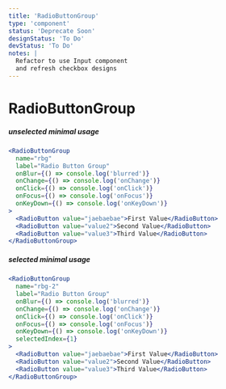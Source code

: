 ```yaml
---
title: 'RadioButtonGroup'
type: 'component'
status: 'Deprecate Soon'
designStatus: 'To Do'
devStatus: 'To Do'
notes: |
  Refactor to use Input component
  and refresh checkbox designs
---
```





# RadioButtonGroup



##### unselected minimal usage

```jsx live
<RadioButtonGroup
  name="rbg"
  label="Radio Button Group"
  onBlur={() => console.log('blurred')}
  onChange={() => console.log('onChange')}
  onClick={() => console.log('onClick')}
  onFocus={() => console.log('onFocus')}
  onKeyDown={() => console.log('onKeyDown')}
>
  <RadioButton value="jaebaebae">First Value</RadioButton>
  <RadioButton value="value2">Second Value</RadioButton>
  <RadioButton value="value3">Third Value</RadioButton>
</RadioButtonGroup>
```

##### selected minimal usage

```jsx live
<RadioButtonGroup
  name="rbg-2"
  label="Radio Button Group"
  onBlur={() => console.log('blurred')}
  onChange={() => console.log('onChange')}
  onClick={() => console.log('onClick')}
  onFocus={() => console.log('onFocus')}
  onKeyDown={() => console.log('onKeyDown')}
  selectedIndex={1}
>
  <RadioButton value="jaebaebae">First Value</RadioButton>
  <RadioButton value="value2">Second Value</RadioButton>
  <RadioButton value="value3">Third Value</RadioButton>
</RadioButtonGroup>
```
